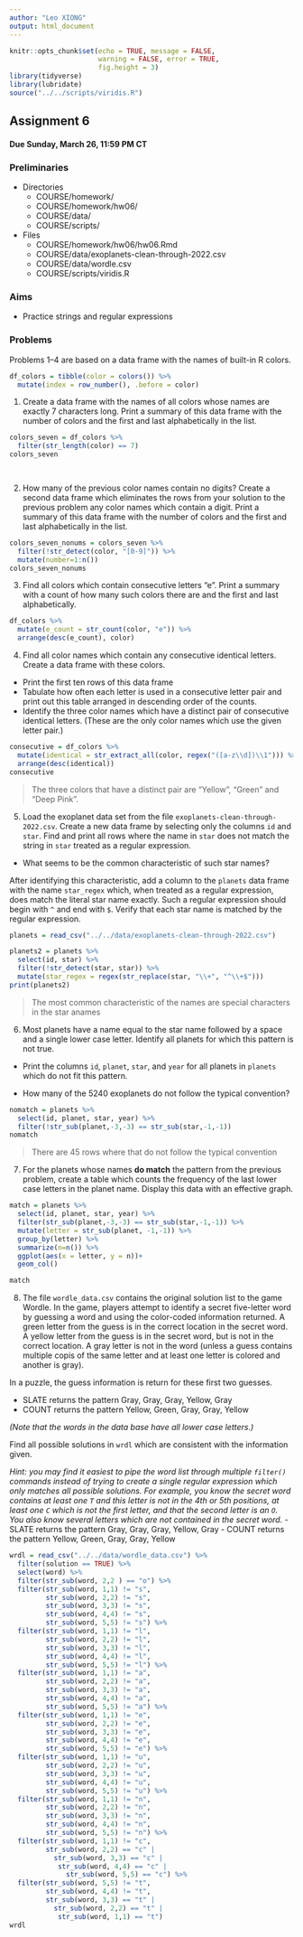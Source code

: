---
author: "Leo XIONG"
output: html_document
---

```{r setup, include=FALSE}
knitr::opts_chunk$set(echo = TRUE, message = FALSE,
                      warning = FALSE, error = TRUE,
                      fig.height = 3)
library(tidyverse)
library(lubridate)
source("../../scripts/viridis.R")
```

## Assignment 6

#### Due Sunday, March 26, 11:59 PM CT

### Preliminaries

- Directories
    - COURSE/homework/
    - COURSE/homework/hw06/
    - COURSE/data/
    - COURSE/scripts/
- Files
  - COURSE/homework/hw06/hw06.Rmd
  - COURSE/data/exoplanets-clean-through-2022.csv
  - COURSE/data/wordle.csv
  - COURSE/scripts/viridis.R

### Aims

- Practice strings and regular expressions


### Problems

Problems 1--4 are based on a data frame with the names of built-in R colors.
  
```{r}
df_colors = tibble(color = colors()) %>% 
  mutate(index = row_number(), .before = color)
```

  1. Create a data frame with the names of all colors whose names are exactly 7 characters long. Print a summary of this data frame with the number of colors and the first and last alphabetically in the list.
  
```{r}
colors_seven = df_colors %>% 
  filter(str_length(color) == 7)
colors_seven

  
```
  
  






  2. How many of the previous color names contain no digits? Create a second data frame which eliminates the rows from your solution to the previous problem any color names which contain a digit. Print a summary of this data frame with the number of colors and the first and last alphabetically in the list.

```{r}
colors_seven_nonums = colors_seven %>% 
  filter(!str_detect(color, "[0-9]")) %>% 
  mutate(number=1:n())
colors_seven_nonums
```





  3. Find all colors which contain consecutive letters "e". Print a summary with a count of how many such colors there are and the first and last alphabetically.
  
```{r}
df_colors %>% 
  mutate(e_count = str_count(color, "e")) %>% 
  arrange(desc(e_count), color)
```



  
  
  4. Find all color names which contain any consecutive identical letters. Create a data frame with these colors.
  
- Print the first ten rows of this data frame
- Tabulate how often each letter is used in a consecutive letter pair and print out this table arranged in descending order of the counts.
- Identify the three color names which have a distinct pair of consecutive identical letters. (These are the only color names which use the given letter pair.)
  
```{r}
consecutive = df_colors %>% 
  mutate(identical = str_extract_all(color, regex("([a-z\\d])\\1"))) %>% 
  arrange(desc(identical)) 
consecutive
```
>The three colors that have a distinct pair are "Yellow", "Green" and "Deep Pink".



  
  5. Load the exoplanet data set from the file `exoplanets-clean-through-2022.csv`. Create a new data frame by selecting only the columns `id` and `star`. Find and print all rows where the name in `star` does not match the string in `star` treated as a regular expression.
  
- What seems to be the common characteristic of such star names?

After identifying this characteristic, add a column to the `planets` data frame with the name `star_regex` which, when treated as a regular expression, does match the literal star name exactly. Such a regular expression should begin with `^` and end with `$`. Verify that each star name is matched by the regular expression.
  
  
  
```{r}
planets = read_csv("../../data/exoplanets-clean-through-2022.csv")
```
  

```{r}
planets2 = planets %>% 
  select(id, star) %>% 
  filter(!str_detect(star, star)) %>% 
  mutate(star_regex = regex(str_replace(star, "\\+", "^\\+$")))
print(planets2)
```
>The most common characteristic of the names are special characters in the star anames





  6. Most planets have a name equal to the star name followed by a space and a single lower case letter. Identify all planets for which this pattern is not true.
  
- Print the columns `id`, `planet`, `star`, and `year` for all planets in `planets` which do not fit this pattern.
  
- How many of the 5240 exoplanets do not follow the typical convention?

  
```{r}
nomatch = planets %>% 
  select(id, planet, star, year) %>% 
  filter(!str_sub(planet,-3,-3) == str_sub(star,-1,-1))
nomatch
```
>There are 45 rows where that do not follow the typical convention

  
  



  7. For the planets whose names **do match** the pattern from the previous problem, create a table which counts the frequency of the last lower case letters in the planet name. Display this data with an effective graph.
  
  
  
```{r}
match = planets %>% 
  select(id, planet, star, year) %>% 
  filter(str_sub(planet,-3,-3) == str_sub(star,-1,-1)) %>% 
  mutate(letter = str_sub(planet, -1,-1)) %>% 
  group_by(letter) %>% 
  summarize(n=n()) %>% 
  ggplot(aes(x = letter, y = n))+
  geom_col()

match
```




  8. The file `wordle_data.csv` contains the original solution list to the game Wordle.
In the game, players attempt to identify a secret five-letter word by guessing a word and using the color-coded information returned.
A green letter from the guess is in the correct location in the secret word.
A yellow letter from the guess is in the secret word, but is not in the correct location.
A gray letter is not in the word (unless a guess contains multiple copis of the same letter and at least one letter is colored and another is gray).

In a puzzle, the guess information is return for these first two guesses.

- SLATE returns the pattern Gray, Gray, Gray, Yellow, Gray
- COUNT returns the pattern Yellow, Green, Gray, Gray, Yellow

*(Note that the words in the data base have all lower case letters.)*

Find all possible solutions in `wrdl` which are consistent with the information given.

*Hint: you may find it easiest to pipe the word list through multiple `filter()` commands instead of trying to create a single regular expression which only matches all possible solutions. For example, you know the secret word contains at least one `T` and this letter is not in the 4th or 5th positions, at least one `C` which is not the first letter, and that the second letter is an `O`. You also know several letters which are not contained in the secret word.*
- SLATE returns the pattern Gray, Gray, Gray, Yellow, Gray
- COUNT returns the pattern Yellow, Green, Gray, Gray, Yellow

```{r}
wrdl = read_csv("../../data/wordle_data.csv") %>% 
  filter(solution == TRUE) %>%  
  select(word) %>% 
  filter(str_sub(word, 2,2 ) == "o") %>% 
  filter(str_sub(word, 1,1) != "s",
         str_sub(word, 2,2) != "s",
         str_sub(word, 3,3) != "s",
         str_sub(word, 4,4) != "s",
         str_sub(word, 5,5) != "s") %>% 
  filter(str_sub(word, 1,1) != "l",
         str_sub(word, 2,2) != "l",
         str_sub(word, 3,3) != "l",
         str_sub(word, 4,4) != "l",
         str_sub(word, 5,5) != "l") %>% 
  filter(str_sub(word, 1,1) != "a",
         str_sub(word, 2,2) != "a",
         str_sub(word, 3,3) != "a",
         str_sub(word, 4,4) != "a",
         str_sub(word, 5,5) != "a") %>% 
  filter(str_sub(word, 1,1) != "e",
         str_sub(word, 2,2) != "e",
         str_sub(word, 3,3) != "e",
         str_sub(word, 4,4) != "e",
         str_sub(word, 5,5) != "e") %>% 
  filter(str_sub(word, 1,1) != "u",
         str_sub(word, 2,2) != "u",
         str_sub(word, 3,3) != "u",
         str_sub(word, 4,4) != "u",
         str_sub(word, 5,5) != "u") %>% 
  filter(str_sub(word, 1,1) != "n",
         str_sub(word, 2,2) != "n",
         str_sub(word, 3,3) != "n",
         str_sub(word, 4,4) != "n",
         str_sub(word, 5,5) != "n") %>% 
  filter(str_sub(word, 1,1) != "c",
         str_sub(word, 2,2) == "c" |
           str_sub(word, 3,3) == "c" |
            str_sub(word, 4,4) == "c" |
              str_sub(word, 5,5) == "c") %>% 
  filter(str_sub(word, 5,5) != "t",
         str_sub(word, 4,4) != "t",
         str_sub(word, 3,3) == "t" |
           str_sub(word, 2,2) == "t" |
            str_sub(word, 1,1) == "t")
wrdl
```




